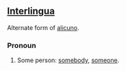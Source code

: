 ==[[Interlingua]]==
Alternate form of [[alicuno]].
===Pronoun===
# Some person: [[somebody]], [[someone]].